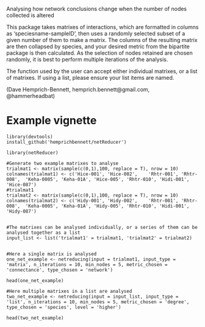 Analysing how network conclusions change when the number of nodes collected is altered

This package takes matrixes of interactions, which are formatted in columns as 'speciesname-sampleID', then uses a randomly selected subset of a given number of them to make a matrix. The columns of the resulting matrix are then collapsed by species, and your desired metric from the bipartite package is then calculated. As the selection of nodes retained are chosen randomly, it is best to perform multiple iterations of the analysis. 

The function used by the user can accept either individual matrixes, or a list of matrixes. If using a list, please ensure your list items are named.

(Dave Hemprich-Bennett, hemprich.bennett@gmail.com, @hammerheadbat)


# Example vignette
```
library(devtools)
install_github('hemprichbennett/netReducer')

library(netReducer)

#Generate two example matrixes to analyse
trialmat1 <- matrix(sample(c(0,1),100, replace = T), nrow = 10)
colnames(trialmat1) <- c('Hice-001', 'Hice-002',	'Rhtr-001',	'Rhtr-008',	 'Keha-0005', 'Keha-01A', 'Hice-005', 'Rhtr-010', 'Hidi-001', 'Hice-087')
#trialmat1
trialmat2 <- matrix(sample(c(0,1),100, replace = T), nrow = 10)
colnames(trialmat2) <- c('Hidy-001', 'Hidy-002',	'Rhtr-001',	'Rhtr-008',	 'Keha-0005', 'Keha-01A', 'Hidy-005', 'Rhtr-010', 'Hidi-001', 'Hidy-087')


#The matrixes can be analysed individually, or a series of them can be analysed together as a list
input_list <- list('trialmat1' = trialmat1, 'trialmat2' = trialmat2)


#Here a single matrix is analysed
one_net_example <- netreducing(input = trialmat1, input_type = 'matrix', n_iterations = 10, min_nodes = 5, metric_chosen = 'connectance', type_chosen = 'network')

head(one_net_example)

#Here multiple matrixes in a list are analysed
two_net_example <- netreducing(input = input_list, input_type = 'list', n_iterations = 10, min_nodes = 5, metric_chosen = 'degree', type_chosen = 'species', level = 'higher')

head(two_net_example)

```
